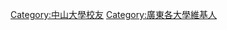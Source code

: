 {{Catnav|頁面分類|..|中国学校|中国高等院校|中国各省高等院校|广东高等院校|广州高等院校|中山大學|中山大學校友}}
{{Catnav|頁面分類|人物|特定人群稱謂|维基人|依學校區分的維基人|中國各級學校維基人|中國各大學維基人|廣東各大學維基人}}
{{Catnav|頁面分類|人物|各國人物|中国人物|中国各省人物|广东人物|广东维基人|廣東各大學維基人}}
{{Catnav|頁面分類|人物|校友|大學校友|中國大學校友|中山大學校友}}

[[Category:中山大學校友|Category:中山大學校友]]
[[Category:廣東各大學維基人|Category:廣東各大學維基人]]